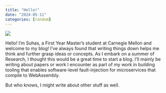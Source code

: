 ```yaml
---
title: "Hello!"
date: "2024-05-11"
categories: [random]
---
```


![](profile.jpeg)

Hello! I'm Suhas, a First Year Master's student at Carnegie Mellon and welcome to my blog! I've always found that writing things down helps me think and further grasp ideas or concepts. As I embark on a summer of Research, I thought this would be a great time to start a blog. I'll mainly be writing about papers or work I encounter as part of my work in building tooling that enables software-level fault-injection for microservices that compile to WebAssembly. 

But who knows, I might write about other stuff as well.